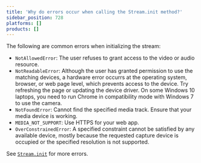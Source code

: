 ```yaml
---
title: 'Why do errors occur when calling the Stream.init method?'
sidebar_position: 728
platforms: []
products: []
---
```



The following are common errors when initializing the stream:

- `NotAllowedError`: The user refuses to grant access to the video or audio resource.
- `NotReadableError`: Although the user has granted permission to use the matching devices, a hardware error occurrs at the operating system, browser, or web page level, which prevents access to the device. Try refreshing the page or updating the device driver. On some Windows 10 laptops, you need to run Chrome in compatibility mode with Windows 7 to use the camera.
- `NotFoundError`: Cannot find the specified media track. Ensure that your media device is working.
- `MEDIA_NOT_SUPPORT`: Use HTTPS for your web app.
- `OverConstrainedError`: A specified constraint cannot be satisfied by any available device, mostly because the requested capture device is occupied or the specified resolution is not supported.

See [`Stream.init`](https://api-ref.agora.io/en/video-sdk/web/3.x/interfaces/agorartc.client.html#init) for more errors.
